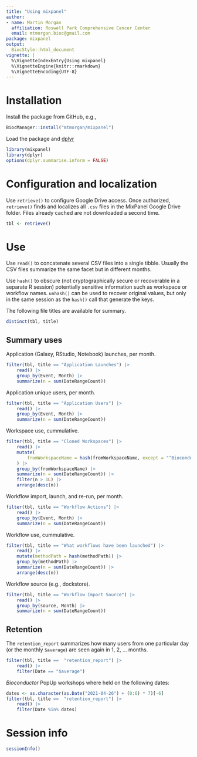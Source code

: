 ```yaml
---
title: "Using mixpanel"
author:
- name: Martin Morgan
  affiliation: Roswell Park Comprehensive Cancer Center
  email: mtmorgan.bioc@gmail.com
package: mixpanel
output:
  BiocStyle::html_document
vignette: |
  %\VignetteIndexEntry{Using mixpanel}
  %\VignetteEngine{knitr::rmarkdown}
  %\VignetteEncoding{UTF-8}
---
```


# Installation

Install the package from GitHub, e.g.,

```r
BiocManager::install("mtmorgan/mixpanel")
```

Load the package and [dplyr][]

```r
library(mixpanel)
library(dplyr)
options(dplyr.summarise.inform = FALSE)
```

[dplyr]: https://cloud.r-project.org/package=dplyr

# Configuration and localization

Use `retrieve()` to configure Google Drive access. Once authorized,
`retrieve()` finds and localizes all `.csv` files in the MixPanel
Google Drive folder. Files already cached are not downloaded a second
time.

```r
tbl <- retrieve()
```

# Use

Use `read()` to concatenate several CSV files into a single
tibble. Usually the CSV files summarize the same facet but in
different months.

Use `hash()` to obscure (not cryptographically secure or recoverable
in a separate R session) potentially sensitive information such as
workspace or workflow names. `unhash()` can be used to recover
original values, but only in the same session as the `hash()` call
that generate the keys.

The following file titles are available for summary.

```r
distinct(tbl, title)
```

## Summary uses

Application (Galaxy, RStudio, Notebook) launches, per month.

```r
filter(tbl, title == "Application Launches") |>
    read() |>
    group_by(Event, Month) |>
    summarize(n = sum(DateRangeCount))
```

Application unique users, per month.

```r
filter(tbl, title == "Application Users") |>
    read() |>
    group_by(Event, Month) |>
    summarize(n = sum(DateRangeCount))
```

Workspace use, cummulative.

```r
filter(tbl, title == "Cloned Workspaces") |>
    read() |>
	mutate(
	    fromWorkspaceName = hash(fromWorkspaceName, except = "^Bioconductor")
	) |>
    group_by(fromWorkspaceName) |>
    summarize(n = sum(DateRangeCount)) |>
    filter(n > 1L) |>
    arrange(desc(n))
```

Workflow import, launch, and re-run, per month.

```r
filter(tbl, title == "Workflow Actions") |>
    read() |>
    group_by(Event, Month) |>
    summarize(n = sum(DateRangeCount))
```

Workflow use, cummulative.

```r
filter(tbl, title == "What workflows have been launched") |>
    read() |>
    mutate(methodPath = hash(methodPath)) |>
    group_by(methodPath) |>
    summarize(n = sum(DateRangeCount)) |>
    arrange(desc(n))
```

Workflow source (e.g., dockstore).

```r
filter(tbl, title == "Workflow Import Source") |>
    read() |>
    group_by(source, Month) |>
    summarize(n = sum(DateRangeCount))
```

## Retention

The `retention_report` summarizes how many users from one particular
day (or the monthly `$average`) are seen again in 1, 2, ... months.

```r
filter(tbl, title ==  "retention_report") |>
    read() |>
    filter(Date == "$average")
```

_Bioconductor_ PopUp workshops where held on the following dates:

```r
dates <- as.character(as.Date("2021-04-26") + (0:6) * 7)[-6]
filter(tbl, title ==  "retention_report") |>
    read() |>
    filter(Date %in% dates)
```


# Session info {.unnumbered}

```r
sessionInfo()
```
